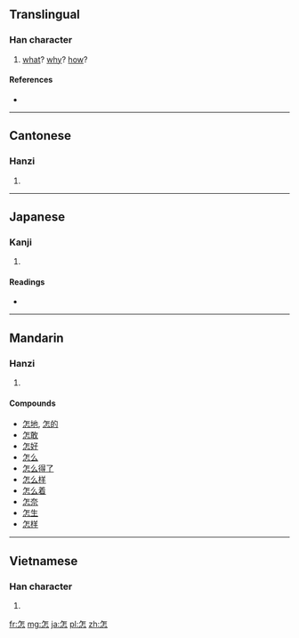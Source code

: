 ==Translingual==

===Han character===
{{Han char|rn=61|rad=心|as=05|sn=9|four=8033<sub>1</sub>|canj=人尸心 (OSP)}}

# [[what]]? [[why]]? [[how]]?

====References====
* {{Han ref|kx=0379.170|dkj=10431|dj=0708.010|hdz=42280.100|uh=600E|ud=24590|bh=ABE7|bd=44007}}

----

==Cantonese==

===Hanzi===
{{yue-hanzi|jyut=|y=jam2}}

# {{defn|lang=yue|sort=心05}}

----

==Japanese==

===Kanji===
{{ja-kanji|grade=|rs=心05}}

# {{defn|lang=ja|sort=心05}}

====Readings====
* {{ja-readings|on=[[しん]] (shin), [[そ]] (so)|kun=[[いかで]] (ikade)}}

----

==Mandarin==

===Hanzi===
{{cmn-hanzi|pin=[[zěn]] ([[zen3]])|wg=tsen<sup>3</sup>}}

# {{defn|lang=cmn|sort=心05}}

====Compounds====
* [[怎地]], [[怎的]]
* [[怎敢]]
* [[怎好]]
* [[怎么]]
* [[怎么得了]]
* [[怎么样]]
* [[怎么着]]
* [[怎奈]]
* [[怎生]]
* [[怎样]]

----

==Vietnamese==

===Han character===
{{vi-hantu|[[chẩm]], [[chẩn]], [[tẩn]], [[trẫm]]|rs=心05}}

# {{defn|lang=vi|sort=心05}}

[[fr:怎]]
[[mg:怎]]
[[ja:怎]]
[[pl:怎]]
[[zh:怎]]